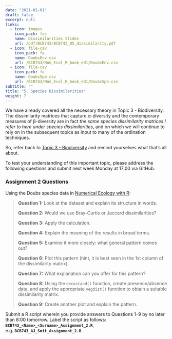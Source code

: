 ```yaml
---
date: "2021-01-01"
draft: false
excerpt: null
links:
  - icon: images
    icon_pack: fas
    name: Dissimilarities Slides
    url: /pdf/BCB743/BCB743_05_dissimilarity.pdf
  - icon: file-csv
    icon_pack: fa
    name: DoubsEnv.csv
    url: /BCB743/Num_Ecol_R_book_ed1/DoubsEnv.csv
  - icon: file-csv
    icon_pack: fa
    name: DoubsSpe.csv
    url: /BCB743/Num_Ecol_R_book_ed1/DoubsSpe.csv
subtitle: ""
title: "5. Species Dissimilarities"
weight: 7
---
```


<!--- # Topic 5: Species dissimilarities --->

We have already covered all the necessary theory in Topic 3 - Biodiversity. The dissimilarity matrices that capture α-diversity and the contemporary measures of β-diversity are in fact *the same species dissimilarity matrices I refer to here under species dissimilarities*, and on which we will continue to rely on in the subsequent topics as input to many of the ordination techniques.

So, refer back to [Topic 3 - Biodiversity](https://ajsmit.netlify.app/workshops/quantecol/chapters/02-biodiversity/) and remind yourselves what that's all about.

To test your understanding of this important topic, please address the following questions and submit next week Monday at 17:00 via GitHub.

### Assignment 2 Questions

Using the Doubs species data in [Numerical Ecology with R](https://github.com/ajsmit/Quantitative_Ecology/tree/main/Num_Ecol_R_book_ed1):

> **Question 1:** Look at the dataset and explain its structure in words.
>
> **Question 2:** Would we use Bray-Curtis or Jaccard dissimilarities?
>
> **Question 3:** Apply the calculation.
>
> **Question 4:** Explain the meaning of the results in broad terms.
>
> **Question 5:** Examine it more closely: what general pattern comes out?
>
> **Question 6:** Plot this pattern (hint, it is best seen in the 1st column of the dissimilarity matrix).
>
> **Question 7:** What explanation can you offer for this pattern?
>
> **Question 8:** Using the `decostand()` function, create presence/absence data, and apply the appropriate `vegdist()` function to obtain a suitable dissimilarity matrix.
>
> **Question 9:** Create another plot and explain the pattern.

Submit a R script wherein you provide answers to Questions 1--9 by no later than 8:00 tomorrow. Label the script as follows: **`BCB743_<Name>_<Surname>_Assignment_2.R`**, e.g. **`BCB743_AJ_Smit_Assignment_2.R`**.
